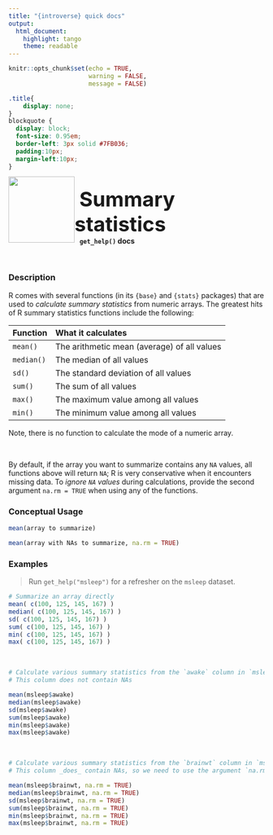```yaml
---
title: "{introverse} quick docs"
output: 
  html_document:
    highlight: tango
    theme: readable
---
```



```r
knitr::opts_chunk$set(echo = TRUE, 
                      warning = FALSE, 
                      message = FALSE)
```

```css
.title{
    display: none;
}
blockquote {
  display: block;
  font-size: 0.95em;
  border-left: 3px solid #7FB036;
  padding:10px;
  margin-left:10px;
}
```

<div>
<br>
 <img src = "logo.png" style = "float:left;height:130px;margin-top:-20px;">
 <span style = "font-weight:bold;font-size:40px;"> 
  &nbsp;Summary statistics
 </span>
 <br>
 <b>&nbsp;&nbsp;&nbsp;<code>get_help()</code> docs</b>
</div>
<br>

### Description

R comes with several functions (in its `{base}` and `{stats}` packages) that are used to _calculate summary statistics_ from numeric arrays. The greatest hits of R summary statistics functions include the following:

| Function | What it calculates |
|:---------|:-------------------|
| `mean()` | The arithmetic mean (average) of all values |
| `median()` | The median of all values |
| `sd()` | The standard deviation of all values |
| `sum()` | The sum of all values |
| `max()` | The maximum value among all values |
| `min()` | The minimum value among all values |

Note, there is no function to calculate the mode of a numeric array.

<br> 

By default, if the array you want to summarize contains any `NA` values, all functions above will return `NA`; R is very conservative when it encounters missing data. To _ignore `NA` values_ during calculations, provide the second argument `na.rm = TRUE` when using any of the functions.

### Conceptual Usage 

```r
mean(array to summarize)

mean(array with NAs to summarize, na.rm = TRUE)
```

### Examples

> Run `get_help("msleep")` for a refresher on the `msleep` dataset.


```r
# Summarize an array directly
mean( c(100, 125, 145, 167) )
median( c(100, 125, 145, 167) )
sd( c(100, 125, 145, 167) )
sum( c(100, 125, 145, 167) )
min( c(100, 125, 145, 167) )
max( c(100, 125, 145, 167) )
```

<br>  <!-- Do not delete the <br>, and make sure to keep the previous and following lines blank. -->

```r
# Calculate various summary statistics from the `awake` column in `msleep`
# This column does not contain NAs

mean(msleep$awake) 
median(msleep$awake)
sd(msleep$awake)
sum(msleep$awake)
min(msleep$awake)
max(msleep$awake)
```

<br>  <!-- Do not delete the <br>, and make sure to keep the previous and following lines blank. -->

```r
# Calculate various summary statistics from the `brainwt` column in `msleep`
# This column _does_ contain NAs, so we need to use the argument `na.rm=TRUE`.

mean(msleep$brainwt, na.rm = TRUE) 
median(msleep$brainwt, na.rm = TRUE)
sd(msleep$brainwt, na.rm = TRUE)
sum(msleep$brainwt, na.rm = TRUE)
min(msleep$brainwt, na.rm = TRUE)
max(msleep$brainwt, na.rm = TRUE)
```
